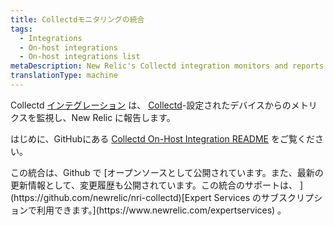 ```yaml
---
title: Collectdモニタリングの統合
tags:
  - Integrations
  - On-host integrations
  - On-host integrations list
metaDescription: New Relic's Collectd integration monitors and reports metrics from Collectd-configured devices to New Relic.
translationType: machine
---
```


Collectd [インテグレーション](/docs/integrations/new-relic-integrations/getting-started/introduction-infrastructure-integrations) は、 [Collectd](https://collectd.org/wiki/index.php/Main_Page)-設定されたデバイスからのメトリクスを監視し、New Relic に報告します。

はじめに、GitHubにある [Collectd On-Host Integration README](https://github.com/newrelic/nri-collectd) をご覧ください。

<Callout variant="tip">
  この統合は、Github で [オープンソースとして公開されています。また、最新の更新情報として、変更履歴も公開されています。この統合のサポートは、 ](https://github.com/newrelic/nri-collectd)[Expert Services のサブスクリプションで利用できます。](https://www.newrelic.com/expertservices) 。
</Callout>
